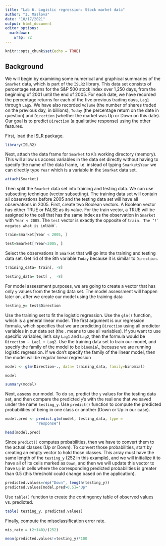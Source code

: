 ---
title: "Lab 6. Logistic regression: Stock market data"
author: "I. Maslova"
date: "10/17/2021"
output: html_document
editor_options: 
  markdown: 
    wrap: 72
---

```{r setup, include=FALSE}
knitr::opts_chunk$set(echo = TRUE)
```

## Background

We will begin by examining some numerical and graphical summaries of the `Smarket` data, which is part of the `ISLR2` library. This data set
consists of percentage returns for the S&P 500 stock index over 1,250
days, from the beginning of 2001 until the end of 2005. For each date,
we have recorded the percentage returns for each of the five previous
trading days, `Lag1` through `Lag5`. We have also recorded `Volume` (the number of shares traded on the previous day, in billions), `Today` (the percentage return on the date in question) and `Direction` (whether the market was Up or Down on this date). Our goal is to predict `Direction` (a qualitative response) using the other features.


First, load the ISLR package.

```{r}
library(ISLR2)
```

Next, attach the data frame for `Smarket` to `R`’s working directory (memory). This will allow us access variables in the data set directly without having to specify the name of the data frame, i.e. instead of typing `Smarket$Year` we can directly type `Year` which is a variable in the `Smarket` data set.

```{r}
attach(Smarket)
```


Then split the `Smarket` data set into training and testing data. We can use subsetting technique (vector subsetting). The training data set will contain all observations before 2005 and the testing data set will have all observations in 2005. First, create two Boolean vectors. A Boolean vector has either TRUE or FALSE as its value. For the train vector, a TRUE will be assigned to the cell that has the same index as the observation in `Smarket` with `Year < 2005`. The `test` vector is exactly the opposite of `train. The ‘!’ negates what is in `train`.

```{r}

train=Smarket[Year < 2005, ]

test=Smarket[!Year<2005, ]
```

Select the observations in `Smarket` that will go into the training and testing data set. Get rid of the 8th variable `Today` because it is similar to `Direction`. 

```{r}
training_data= train[, -8]

testing_data= test[ ,  -8]


```


For model assessment purposes, we are going to create a vector that has only `y` values from the testing data set. The model assessment will happen later on, after we create our model using the training data

```{r}
testing_y= test$Direction

```

Use the training set to fit the logistic regression.
Use the `glm()` function, which is a general linear model. The first argument is our regression formula, which specifies that we are predicting `Direction` using all predictor variables in our data set (the . means to use all variables). If you want to use specific variables, let’s say `Lag1` and `Lag2`, then the formula would be `Direction ~ Lag1 + Lag2`. Use the training data set to train our model, and specify the family of the model to be `binomial`, because we are running logistic regression. If we don’t specify the family of the linear model, then the model will be regular linear regression

```{r}

model <- glm(Direction~., data= training_data, family=binomial)

model

summary(model)

```

Next, assess our model. To do so, predict the `y` values for the testing
data set, and then compare the predicted `y`’s with the real one that we saved under the name `testing_y`. Use `predict()` function to compute the predicted probabilities of
being in one class or another (Down or Up in our case).

```{r}

model.pred <- predict.glm(model, testing_data, type = 
              "response")

head(model.pred)

```

Since `predict()` computes probabilities, then we have to convert them to the actual classes (Up or Down).
To convert those probabilities, start by creating an empty vector to hold those classes. This array must have the same length of the `testing_y` (252 in this example), and we will initialize it to have all of its cells marked as `Down`, and then we will update this vector to have `Up` in cells where the corresponding predicted probabilities
is greater than 0.5 (this threshold could change based on the application).

```{r}

predicted.values=rep("Down", length(testing_y))
predicted.values[model.pred>0.5]="Up"

```

Use `table()` function to create the contingency table of observed values vs. predicted.

```{r}

table( testing_y, predicted.values)

```


Finally, compute the missclassification error rate.

```{r}

mis_rate = (2+140)/(252)

mean(predicted.values!=testing_y)*100

```

